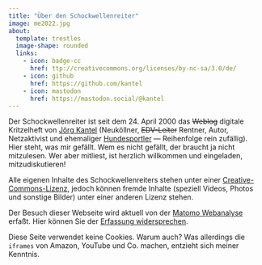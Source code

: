 ```yaml
---
title: "Über den Schockwellenreiter"
image: me2022.jpg
about:
  template: trestles
  image-shape: rounded
  links:
    - icon: badge-cc
      href: ttp://creativecommons.org/licenses/by-nc-sa/3.0/de/
    - icon: github
      href: https://github.com/kantel
    - icon: mastodon
      href: https://mastodon.social/@kantel
---
```


Der Schockwellenreiter ist seit dem 24. April 2000 das <del>Weblog</del> digitale Kritzelheft von [Jörg Kantel](http://cognitiones.kantel-chaos-team.de/cv.html) (Neuköllner, <del>EDV-Leiter</del> Rentner, Autor, Netzaktivist und ehemaliger [Hundesportler](http://cognitiones.kantel-chaos-team.de/notizblock/agility.html) --- Reihenfolge rein zufällig). Hier steht, was mir gefällt. Wem es nicht gefällt, der braucht ja nicht mitzulesen. Wer aber mitliest, ist herzlich willkommen und eingeladen, mitzudiskutieren!

Alle eigenen Inhalte des Schockwellenreiters stehen unter einer [Creative-Commons-Lizenz](http://creativecommons.org/licenses/by-nc-sa/3.0/de/), jedoch können fremde Inhalte (speziell Videos, Photos und sonstige Bilder) unter einer anderen Lizenz stehen.

Der Besuch dieser Webseite wird aktuell von der [Matomo Webanalyse](http://cognitiones.kantel-chaos-team.de/webworking/tools/piwik.html) erfaßt. Hier können Sie der [Erfassung widersprechen](http://blog.schockwellenreiter.de/impressum.html#donottrack).

Diese Seite verwendet keine Cookies. Warum auch? Was allerdings die `iframes` von Amazon, YouTube und Co. machen, entzieht sich meiner Kenntnis.
